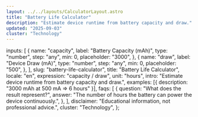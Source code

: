 ```yaml
---
layout: ../../layouts/CalculatorLayout.astro
title: "Battery Life Calculator"
description: "Estimate device runtime from battery capacity and draw."
updated: "2025-09-03"
cluster: "Technology"
---
```



  inputs: [
    {
      name: "capacity",
      label: "Battery Capacity (mAh)",
      type: "number",
      step: "any",
      min: 0,
      placeholder: "3000",
    },
    {
      name: "draw",
      label: "Device Draw (mA)",
      type: "number",
      step: "any",
      min: 0,
      placeholder: "500",
    },
  ],
  slug: "battery-life-calculator",
  title: "Battery Life Calculator",
  locale: "en",
  expression: "capacity / draw",
  unit: "hours",
  intro: "Estimate device runtime from battery capacity and draw.",
  examples: [{ description: "3000 mAh at 500 mA ⇒ 6 hours" }],
  faqs: [
    {
      question: "What does the result represent?",
      answer:
        "The number of hours the battery can power the device continuously.",
    },
  ],
  disclaimer: "Educational information, not professional advice.",
  cluster: "Technology",
};

<Calculator schema={schema} />

